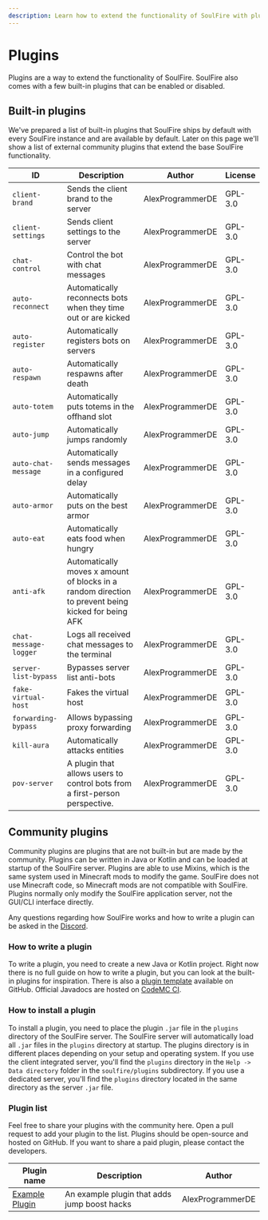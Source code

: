 ```yaml
---
description: Learn how to extend the functionality of SoulFire with plugins.
---
```


# Plugins

Plugins are a way to extend the functionality of SoulFire.
SoulFire also comes with a few built-in plugins that can be enabled or disabled.

## Built-in plugins

We've prepared a list of built-in plugins that SoulFire ships by default with every SoulFire instance and are available by default.
Later on this page we'll show a list of external community plugins that extend the base SoulFire functionality.

| ID                    | Description                                                                                        | Author           | License |
|-----------------------|----------------------------------------------------------------------------------------------------|------------------|---------|
| `client-brand`        | Sends the client brand to the server                                                               | AlexProgrammerDE | GPL-3.0 |
| `client-settings`     | Sends client settings to the server                                                                | AlexProgrammerDE | GPL-3.0 |
| `chat-control`        | Control the bot with chat messages                                                                 | AlexProgrammerDE | GPL-3.0 |
| `auto-reconnect`      | Automatically reconnects bots when they time out or are kicked                                     | AlexProgrammerDE | GPL-3.0 |
| `auto-register`       | Automatically registers bots on servers                                                            | AlexProgrammerDE | GPL-3.0 |
| `auto-respawn`        | Automatically respawns after death                                                                 | AlexProgrammerDE | GPL-3.0 |
| `auto-totem`          | Automatically puts totems in the offhand slot                                                      | AlexProgrammerDE | GPL-3.0 |
| `auto-jump`           | Automatically jumps randomly                                                                       | AlexProgrammerDE | GPL-3.0 |
| `auto-chat-message`   | Automatically sends messages in a configured delay                                                 | AlexProgrammerDE | GPL-3.0 |
| `auto-armor`          | Automatically puts on the best armor                                                               | AlexProgrammerDE | GPL-3.0 |
| `auto-eat`            | Automatically eats food when hungry                                                                | AlexProgrammerDE | GPL-3.0 |
| `anti-afk`            | Automatically moves x amount of blocks in a random direction to prevent being kicked for being AFK | AlexProgrammerDE | GPL-3.0 |
| `chat-message-logger` | Logs all received chat messages to the terminal                                                    | AlexProgrammerDE | GPL-3.0 |
| `server-list-bypass`  | Bypasses server list anti-bots                                                                     | AlexProgrammerDE | GPL-3.0 |
| `fake-virtual-host`   | Fakes the virtual host                                                                             | AlexProgrammerDE | GPL-3.0 |
| `forwarding-bypass`   | Allows bypassing proxy forwarding                                                                  | AlexProgrammerDE | GPL-3.0 |
| `kill-aura`           | Automatically attacks entities                                                                     | AlexProgrammerDE | GPL-3.0 |
| `pov-server`          | A plugin that allows users to control bots from a first-person perspective.                        | AlexProgrammerDE | GPL-3.0 |

## Community plugins

Community plugins are plugins that are not built-in but are made by the community.
Plugins can be written in Java or Kotlin and can be loaded at startup of the SoulFire server.
Plugins are able to use Mixins, which is the same system used in Minecraft mods to modify the game.
SoulFire does not use Minecraft code, so Minecraft mods are not compatible with SoulFire.
Plugins normally only modify the SoulFire application server, not the GUI/CLI interface directly.

Any questions regarding how SoulFire works and how to write a plugin can be asked in the [Discord](/discord).

### How to write a plugin

To write a plugin, you need to create a new Java or Kotlin project.
Right now there is no full guide on how to write a plugin, but you can look at the built-in plugins for inspiration.
There is also a [plugin template](https://github.com/AlexProgrammerDE/SoulFirePluginExample) available on GitHub.
Official Javadocs are hosted on [CodeMC CI](https://ci.codemc.io/job/AlexProgrammerDE/job/SoulFire/javadoc/index.html).

### How to install a plugin

To install a plugin, you need to place the plugin `.jar` file in the `plugins` directory of the SoulFire server.
The SoulFire server will automatically load all `.jar` files in the `plugins` directory at startup.
The plugins directory is in different places depending on your setup and operating system.
If you use the client integrated server,
you'll find the `plugins` directory in the `Help -> Data directory` folder in the `soulfire/plugins` subdirectory.
If you use a dedicated server,
you'll find the `plugins` directory located in the same directory as the server `.jar` file.

### Plugin list

Feel free to share your plugins with the community here.
Open a pull request to add your plugin to the list.
Plugins should be open-source and hosted on GitHub.
If you want to share a paid plugin, please contact the developers.

| Plugin name                                                                 | Description                                  | Author           |
|-----------------------------------------------------------------------------|----------------------------------------------|------------------|
| [Example Plugin](https://github.com/AlexProgrammerDE/SoulFirePluginExample) | An example plugin that adds jump boost hacks | AlexProgrammerDE |
